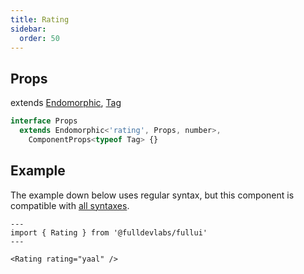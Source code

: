 ```yaml
---
title: Rating
sidebar: 
  order: 50
---
```


## Props
extends [Endomorphic](/guides/components), [Tag](/components/tag)
```ts
interface Props
  extends Endomorphic<'rating', Props, number>,
    ComponentProps<typeof Tag> {}
```

## Example
The example down below uses regular syntax, but this component is compatible with [all syntaxes](/guides/components#syntax).

```astro live
---
import { Rating } from '@fulldevlabs/fullui'
---

<Rating rating="yaal" />
```